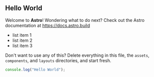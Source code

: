 
<Layout>
<div class="prose">

## Hello World

Welcome to **Astro**! Wondering what to do next? Check out the Astro documentation at https://docs.astro.build

- list item 1
- list item 2
- list item 3

Don't want to use any of this? Delete everything in this file, the `assets`, `components`, and `layouts` directories, and start fresh.

```js
console.log("Hello World");
```

</div>
</Layout>
